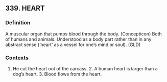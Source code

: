 ## 339. HEART
### Definition
A muscular organ that pumps blood through the body. (Concepticon) Both of humans and animals. Understood as a body part rather than in any abstract sense (‘heart’ as a vessel for one’s mind or soul). (GLD)

### Contexts
1. He cut the heart out of the carcass.  2. A human heart is larger than a dog’s heart. 3. Blood flows from the heart.

